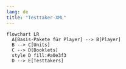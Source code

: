 ```yaml
---
lang: de
title: "Testtaker-XML"
---
```


```mermaid
flowchart LR
  A[Basis-Pakete für Player] --> B[Player]
  B --> C[Units]
  C --> D[Booklets]
  style D fill:#a0e3f3
  D --> E[Testtakers]
```
